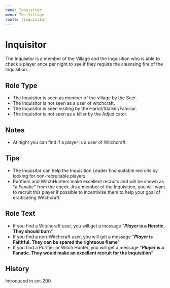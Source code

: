 ```yaml
---
name: Inquisitor
menu: The Village
route: /inquisitor
---
```



# Inquisitor

The Inquisitor is a member of the Village and the Inquisition who is able to check a player once per night to see if they require the cleansing fire of the Inquisition.

## Role Type

- The Inquisitor is seen as member of the village by the Seer.
- The Inquisitor is not seen as a user of witchcraft.
- The Inquisitor is seen visiting by the Harlot/Stalker/Familiar.
- The Inquisitor is not seen as a killer by the Adjudicator.

## Notes

- At night you can find if a player is a user of Witchcraft.

## Tips

- The Inquisitor can help the Inquisition Leader find suitable recruits by looking for non-recruitable players.
- Purifiers and WitchHunters make excellent recruits and will be shown as "a Fanatic" from the check. As a member of the Inquisition, you will want to recruit this player if possible to incentivise them to help your goal of eradicating Witchcraft.

## Role Text

- If you find a Witchcraft user, you will get a message "**_Player_ is a Heretic. They should burn**"
- If you find a non-Witchcraft user, you will get a message "**_Player_ is Faithful. They can be spared the righteous flame**"
- If you find a Purifier or Witch Hunter, you will get a message "**_Player_ is a Fanatic. They would make an excellent recruit for the Inquisition**"

## History

<Timeline lineColor="white">
  <Event interval="2018-01-01">Introduced in ext-200</Event>
</Timeline>
